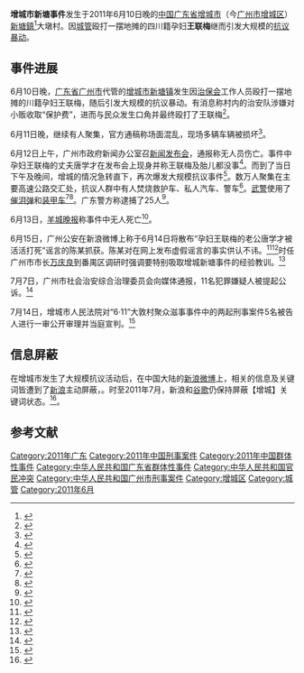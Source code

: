 
{{命名}}
'''增城市新塘事件'''发生于2011年6月10日晚的[[中华人民共和国|中国]][[广东省|广东省]][[增城市|增城市]]（今[[广州市|广州市]][[增城区|增城区]]）[[新塘镇_(增城区)|新塘鎮]]<ref>{{cite journal|publisher=和讯网转广州日报新闻|title=广州新塘事件 警车被掀翻在地|url=http://news.hexun.com/2011-06-12/130448956.html|date=2011年6月12日|journal=|access-date=2011-06-12|archive-date=2019-08-16|archive-url=https://web.archive.org/web/20190816043749/http://news.hexun.com/2011-06-12/130448956.html}}</ref>大墩村。因[[城管|城管]]殴打一摆地摊的四川籍孕妇'''王联梅'''继而引发大规模的[[抗议|抗议]][[暴动|暴动]]。

== 事件进展 ==
6月10日晚，[[广东省|广东省]][[广州市|广州市]]代管的[[增城市|增城市]][[新塘镇_(增城区)|新塘镇]]发生因[[治保会|治保会]]工作人员殴打一摆地摊的川籍孕妇王联梅，随后引发大规模的抗议暴动。有消息称村内的治安队涉嫌对小贩收取“保护费”，进而与民众发生口角并最终殴打了王联梅<ref>{{cite web |url=http://www.bbc.co.uk/zhongwen/simp/chinese_news/2011/06/110612_guangdong_zengcheng.shtml |title=BBC中文网 - 两岸三地 - 广东增城“聚众滋事获有效处置” |first= |last= |work=bbc.co.uk |year=2011 [last update] |quote=村治安队涉 |accessdate=13 June 2011 |archive-date=2012-07-02 |archive-url=https://web.archive.org/web/20120702023949/http://www.bbc.co.uk/zhongwen/simp/chinese_news/2011/06/110612_guangdong_zengcheng.shtml }}</ref>。

6月11日晚，继续有人聚集，官方通稿称场面混乱，现场多辆车辆被损坏<ref >{{cite journal |publisher=新浪网转中新网新闻 |date=2011年6月12日 |title=广州警方称新塘镇人员聚集滋事事件获处置 |url=http://news.sina.com.cn/c/2011-06-12/070322626285.shtml |journal= |access-date=2011-06-12 |archive-date=2020-10-23 |archive-url=https://web.archive.org/web/20201023054012/http://news.sina.com.cn/c/2011-06-12/070322626285.shtml }}</ref>。

6月12日上午，广州市政府新闻办公室召[[新闻发布会|新闻发布会]]，通报称无人员伤亡。事件中孕妇王联梅的丈夫唐学才在发布会上现身并称王联梅及胎儿都没事<ref>{{cite journal|publisher=南方日报|date=2011年6月12日|title=增城通报新塘上千人聚众滋事事件：无人员伤亡|url=http://gd.nfdaily.cn/content/2011-06/12/content_25332630.htm|journal=|access-date=2011年6月12日|archive-date=2012年7月2日|archive-url=https://web.archive.org/web/20120702114728/http://gd.nfdaily.cn/content/2011-06/12/content_25332630.htm}}</ref>。而到了当日下午及晚间，增城的情况急转直下，再次爆发大规模抗议事件<ref>{{cite web |url=http://www.voanews.com/chinese/news/20110613-guangdong-zengcheng-123733964.html |title=广东增城再现骚乱 消息遭严控 |first= |last= |work=voanews.com |year=2011 [last update] |quote=王联梅 |accessdate=13 June 2011 |archive-date=2011-09-02 |archive-url=https://web.archive.org/web/20110902143333/http://www.voanews.com/chinese/news/20110613-guangdong-zengcheng-123733964.html }}</ref>。数万人聚集在主要高速公路交汇处，抗议人群中有人焚烧救护车、私人汽车、警车<ref>{{cite web|url=http://news.yahoo.com/s/ap/20110613/ap_on_re_as/as_china_unrest |title=Protesters burn police vehicles in southern China |accessdate=2011-06-13 |publisher=Associated Press |language=en |archiveurl=https://web.archive.org/web/20110615165843/http://news.yahoo.com/s/ap/20110613/ap_on_re_as/as_china_unrest |archivedate=2011-06-15 |deadurl=yes }}</ref>。[[武警|武警]]使用了[[催泪弹|催泪弹]]和[[装甲车|装甲车]]<ref>{{cite web |url=http://www.reuters.com/article/2011/06/13/us-china-labour-unrest-idUSTRE75C0KM20110613 |title=Police use tear gas to quell riot in southern China |accessdate=2011-06-13 |publisher=Reuters |language=en |archive-date=2015-09-24 |archive-url=https://web.archive.org/web/20150924153513/http://www.reuters.com/article/2011/06/13/us-china-labour-unrest-idUSTRE75C0KM20110613 }}</ref><ref>{{cite web|url=http://www.bbc.co.uk/news/world-asia-pacific-13746827|title=BBC News - Tear gas used on China protesters|accessdate=2011-06-13|publisher=BBC|language=en|archive-date=2015-09-08|archive-url=https://web.archive.org/web/20150908005607/http://www.bbc.co.uk/news/world-asia-pacific-13746827}}</ref>。广东警方称逮捕了25人<ref>{{cite web |url=http://www.guardian.co.uk/world/2011/jun/13/china-riots-enter-third-day |title=Chinese riots enter third day |accessdate=2011-06-13 |publisher=guardian |language=en |archive-date=2013-01-31 |archive-url=https://web.archive.org/web/20130131053413/http://www.guardian.co.uk/world/2011/jun/13/china-riots-enter-third-day }}</ref>。

6月13日，[[羊城晚报|羊城晚报]]称事件中无人死亡<ref>{{cite web|url=http://www.ycwb.com/ePaper/ycwb/html/2011-06/13/content_1135548.htm|title=增城事件无人死亡|accessdate=2011-06-13|publisher=羊城晚报|language=zh-hans|deadurl=yes|archiveurl=https://web.archive.org/web/20110616060634/http://www.ycwb.com/ePaper/ycwb/html/2011-06/13/content_1135548.htm|archivedate=2011-06-16}}</ref>。

6月15日，广州公安在新浪微博上称于6月14日将散布“孕妇王联梅的老公唐学才被活活打死”谣言的陈某抓获。陈某对在网上发布虚假谣言的事实供认不讳。<ref>{{Cite web|title=新浪微博|url=http://weibo.com/1722022490|access-date=2021-12-01|work=passport.weibo.com}}</ref><ref>{{cite web |url=http://internet.solidot.org/article.pl?sid=11/06/16/0631214 |title=广东警方逮捕散播“孕妇老公被打死”谣言者 |accessdate=2011-06-16 |publisher=Solidot |language=zh-hans |archive-date=2019-08-18 |archive-url=https://web.archive.org/web/20190818191344/http://internet.solidot.org/article.pl?sid=11%2F06%2F16%2F0631214 }}</ref>时任广州市市长[[万庆良|万庆良]]到番禺区调研时强调要特别吸取增城新塘事件的经验教训。<ref>{{cite web|url=http://nf.nfdaily.cn/nfrb/content/2011-06/16/content_25523391.htm|title=万庆良：吸取新塘事件教训 增强外来人口归属感(存档)|accessdate=2011-06-16|publisher=南方都市报|language=zh-hans|deadurl=yes|archiveurl=https://archive.today/20120714053357/http://nf.nfdaily.cn/nfrb/content/2011-06/16/content_25523391.htm|archivedate=2012-07-14}}</ref>

7月7日，广州市社会治安综合治理委员会向媒体通报，11名犯罪嫌疑人被提起公诉。<ref>{{cite web|url=http://www.gd.xinhuanet.com/newscenter/2011-07/08/content_23188232.htm|title=广州增城聚众滋事11名犯罪嫌疑人被提起公诉|accessdate=2011-07-08|publisher=新华网广东频道|language=zh-hans|deadurl=yes|archiveurl=https://web.archive.org/web/20110713165542/http://www.gd.xinhuanet.com/newscenter/2011-07/08/content_23188232.htm|archivedate=2011-07-13}}</ref>

7月14日，增城市人民法院对“6·11”大敦村聚众滋事事件中的两起刑事案件5名被告人进行一审公开审理并当庭宣判。<ref>{{cite web|url=http://www.ycwb.com/ePaper/ycwb/html/2011-07/15/content_1161833.htm|title=微博造谣，获刑年半|accessdate=2011-07-15|publisher=羊城晚报|language=zh-hans|deadurl=yes|archiveurl=https://web.archive.org/web/20110715215759/http://www.ycwb.com/ePaper/ycwb/html/2011-07/15/content_1161833.htm|archivedate=2011-07-15}}</ref>

==信息屏蔽==
在增城市发生了大规模抗议活动后，在中国大陆的[[新浪微博|新浪微博]]上，相关的信息及关键词皆遭到了[[新浪|新浪]]主动屏蔽，{{Fact|与此同时在谷歌搜索增城也被[[GFW|GFW]]屏蔽|time=2012-07-08T15:42:54+00:00}}。时至2011年7月，新浪和[[谷歌|谷歌]]仍保持屏蔽【增城】关键词状态。<ref>{{cite web |url=http://www.rfa.org/mandarin/yataibaodao/GZ-06122011112021.html |title=广州千人的大规模骚乱 官民冲突日益严重引关注（图，视频） |first= |last= |work=rfa.org |year=2011 [last update] |accessdate=13 June 2011 |archive-date=2019-11-30 |archive-url=https://web.archive.org/web/20191130190117/https://www.rfa.org/mandarin/yataibaodao/GZ-06122011112021.html }}</ref>。

==参考文献==
{{Reflist|2}}

[[Category:2011年广东|Category:2011年广东]]
[[Category:2011年中国刑事案件|Category:2011年中国刑事案件]]
[[Category:2011年中国群体性事件|Category:2011年中国群体性事件]]
[[Category:中华人民共和国广东省群体性事件|Category:中华人民共和国广东省群体性事件]]
[[Category:中华人民共和国官民冲突|Category:中华人民共和国官民冲突]]
[[Category:中华人民共和国广州市刑事案件|Category:中华人民共和国广州市刑事案件]]
[[Category:增城区|Category:增城区]]
[[Category:城管|Category:城管]]
[[Category:2011年6月|Category:2011年6月]]